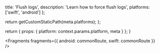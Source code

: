 
  title: 'Flush logs',
  description: 'Learn how to force flush logs',
  platforms: ['swift', 'android']
};

  return getCustomStaticPath(meta.platforms);
};

  return {
    props: {
      platform: context.params.platform,
      meta
    }
  };
}


<Fragments
  fragments={{
    android: commonRoute,
    swift: commonRoute
  }}
/>
